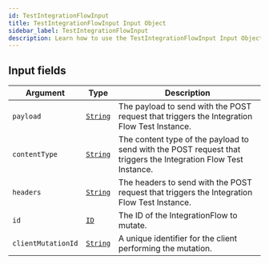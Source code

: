 ```yaml
---
id: TestIntegrationFlowInput
title: TestIntegrationFlowInput Input Object
sidebar_label: TestIntegrationFlowInput
description: Learn how to use the TestIntegrationFlowInput Input Object for Prismatic's API.
---
```


## Input fields

| Argument           | Type                                     | Description                                                                                                     |
| ------------------ | ---------------------------------------- | --------------------------------------------------------------------------------------------------------------- |
| `payload`          | [`String`](api/schema/scalar/String.mdx) | The payload to send with the POST request that triggers the Integration Flow Test Instance.                     |
| `contentType`      | [`String`](api/schema/scalar/String.mdx) | The content type of the payload to send with the POST request that triggers the Integration Flow Test Instance. |
| `headers`          | [`String`](api/schema/scalar/String.mdx) | The headers to send with the POST request that triggers the Integration Flow Test Instance.                     |
| `id`               | [`ID`](api/schema/scalar/ID.mdx)         | The ID of the IntegrationFlow to mutate.                                                                        |
| `clientMutationId` | [`String`](api/schema/scalar/String.mdx) | A unique identifier for the client performing the mutation.                                                     |
